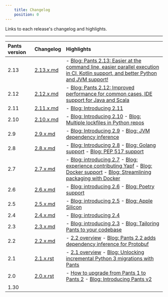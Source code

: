 ```yaml
---
    title: Changelog
    position: 0
---
```


Links to each release's changelog and highlights.

---

| Pants version | Changelog                                                                                   | Highlights                                                                                                                                                                                                                                                                                                                                         |
|:--------------|:--------------------------------------------------------------------------------------------|:---------------------------------------------------------------------------------------------------------------------------------------------------------------------------------------------------------------------------------------------------------------------------------------------------------------------------------------------------|
| 2.13          | [2.13.x.md](https://github.com/pantsbuild/pants/blob/main/src/python/pants/notes/2.13.x.md) | - [Blog: Pants 2.13: Easier at the command line, easier parallel execution in CI, Kotlin support, and better Python and JVM support!](https://blog.pantsbuild.org/introducing-pants-2-13/)                                                                                                                                                         |
| 2.12          | [2.12.x.md](https://github.com/pantsbuild/pants/blob/main/src/python/pants/notes/2.12.x.md) | - [Blog: Pants 2.12: Improved performance for common cases, IDE support for Java and Scala](https://blog.pantsbuild.org/pants-2-12/)                                                                                                                                                                                                               |
| 2.11          | [2.11.x.md](https://github.com/pantsbuild/pants/blob/main/src/python/pants/notes/2.11.x.md) | - [Blog: Introducing 2.11](https://blog.pantsbuild.org/introducing-pants-2-11/)                                                                                                                                                                                                                                                                    |
| 2.10          | [2.10.x.md](https://github.com/pantsbuild/pants/blob/main/src/python/pants/notes/2.10.x.md) | - [Blog: Introducing 2.10](https://blog.pantsbuild.org/pants-2-10/) - [Blog: Multiple lockfiles in Python repos](https://blog.pantsbuild.org/multiple-lockfiles-python/)                                                                                                                                                                           |
| 2.9           | [2.9.x.md](https://github.com/pantsbuild/pants/blob/main/src/python/pants/notes/2.9.x.md)   | - [Blog: Introducing 2.9](https://blog.pantsbuild.org/pants-2-9/) - [Blog: JVM dependency inference](https://blog.pantsbuild.org/automatically-unlocking-concurrent-builds-and-fine-grained-caching-on-the-jvm-with-dependency-inference/)                                                                                                         |
| 2.8           | [2.8.x.md](https://github.com/pantsbuild/pants/blob/main/src/python/pants/notes/2.8.x.md)   | - [Blog: Introducing 2.8](https://blog.pantsbuild.org/introducing-pants-2-8/) - [Blog: Golang support](https://blog.pantsbuild.org/golang-support-pants-28/) - [Blog: PEP 517 support](https://blog.pantsbuild.org/pants-supports-pep-517/)                                                                                                        |
| 2.7           | [2.7.x.md](https://github.com/pantsbuild/pants/blob/main/src/python/pants/notes/2.7.x.md)   | - [Blog: introducing 2.7](https://blog.pantsbuild.org/introducing-pants-2-7/) - [Blog: experience contributing Yapf](https://blog.pantsbuild.org/contributing-yapf-support/) - [Blog: Docker support](https://blog.pantsbuild.org/docker-support/) - [Blog: Streamlining packaging with Docker](https://blog.pantsbuild.org/pants-pex-and-docker/) |
| 2.6           | [2.6.x.md](https://github.com/pantsbuild/pants/blob/main/src/python/pants/notes/2.6.x.md)   | - [Blog: introducing 2.6](https://blog.pantsbuild.org/introducing-pants-2-6/) - [Blog: Poetry support](https://blog.pantsbuild.org/poetry-support-for-pants-2-6/)                                                                                                                                                                                  |
| 2.5           | [2.5.x.md](https://github.com/pantsbuild/pants/blob/main/src/python/pants/notes/2.5.x.md)   | - [Blog: introducing 2.5](https://blog.pantsbuild.org/introducing-pants-2-5/) - [Blog: Apple Silicon](https://blog.pantsbuild.org/how-we-added-apple-silicon-support-to-pants/)                                                                                                                                                                    |
| 2.4           | [2.4.x.md](https://github.com/pantsbuild/pants/blob/main/src/python/pants/notes/2.4.x.md)   | - [Blog: introducing 2.4](https://blog.pantsbuild.org/introducing-pants-build-2-4-0/)                                                                                                                                                                                                                                                              |
| 2.3           | [2.3.x.md](https://github.com/pantsbuild/pants/blob/main/src/python/pants/notes/2.3.x.md)   | - [Blog: introducing 2.3](https://blog.pantsbuild.org/introducing-pants-2-3-0/) - [Blog: Tailoring Pants to your codebase](https://blog.pantsbuild.org/tailoring-pants-to-your-codebase/)                                                                                                                                                          |
| 2.2           | [2.2.x.md](https://github.com/pantsbuild/pants/blob/main/src/python/pants/notes/2.2.x.md)   | - [2.2 overview](doc:release-notes-2-2) - [Blog: Pants 2.2 adds dependency inference for Protobuf](https://blog.pantsbuild.org/pants-2-2-adds-dependency-inference-for-protobuf/)                                                                                                                                                                  |
| 2.1           | [2.1.x.rst](https://github.com/pantsbuild/pants/blob/main/src/python/pants/notes/2.1.x.rst) | - [2.1 overview](doc:release-notes-2-1) - [Blog: Unlocking incremental Python 3 migrations with Pants](https://blog.pantsbuild.org/python-3-migrations/)                                                                                                                                                                                           |
| 2.0           | [2.0.x.rst](https://github.com/pantsbuild/pants/blob/main/src/python/pants/notes/2.0.x.rst) | - [How to upgrade from Pants 1 to Pants 2](doc:how-to-upgrade-pants-2-0) - [Blog: Introducing Pants v2](https://blog.pantsbuild.org/introducing-pants-v2/)                                                                                                                                                                                         |
| 1.30          |                                                                                             |                                                                                                                                                                                                                                                                                                                                                    |
